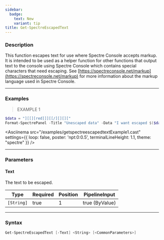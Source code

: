 ```yaml
---
sidebar:
  badge:
    text: New
    variant: tip
title: Get-SpectreEscapedText
---
```





### Description

This function escapes text for use where Spectre Console accepts markup. It is intended to be used as a helper function for other functions that output text to the console using Spectre Console which contains special characters that need escaping.
See [https://spectreconsole.net/markup](https://spectreconsole.net/markup) for more information about the markup language used in Spectre Console.

---

### Examples
> EXAMPLE 1

```powershell
$data = "][[][red]]][[/][][]["
Format-SpectrePanel -Title "Unescaped data" -Data "I want escaped $($data | Get-SpectreEscapedText) [yellow]and[/] [red]unescaped[/] data"
```
<Asciinema
    src="/examples/getspectreescapedtextExample1.cast"
    settings={{
        loop: false,
        poster: 'npt:0:0.5',
        terminalLineHeight: 1.1,
        theme: "spectre"
    }}
/>

---

### Parameters
#### **Text**
The text to be escaped.

|Type      |Required|Position|PipelineInput |
|----------|--------|--------|--------------|
|`[String]`|true    |1       |true (ByValue)|

---

### Syntax
```powershell
Get-SpectreEscapedText [-Text] <String> [<CommonParameters>]
```
